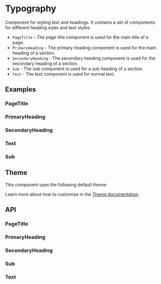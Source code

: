 
<Meta of={PageTitleStories} />
<Meta of={PrimaryHeadingStories} />
<Meta of={SecondaryHeadingStories} />
<Meta of={TextStories} />
<Meta of={SubStories} />

# Typography
Component for styling text and headings. It contains a set
of components for different heading sizes and text styles.

- `PageTitle` - The page title component is used for the main title of a page.
- `PrimaryHeading` - The primary heading component is used for the main heading of a section.
- `SecondaryHeading` - The secondary heading component is used for the secondary heading of a section.
- `Sub` - The sub component is used for a sub heading of a section.
- `Text` - The text component is used for normal text.

## Examples

### PageTitle
<ToggleCanvas sourceState="shown" of={PageTitleStories.Simple} storybook="components-typography-pagetitle--simple" />

### PrimaryHeading
<ToggleCanvas sourceState="shown" of={PrimaryHeadingStories.Simple} storybook="components-typography-primaryheading--simple" />

### SecondaryHeading
<ToggleCanvas sourceState="shown" of={SecondaryHeadingStories.Simple} storybook="components-typography-secondaryheading--simple" />

### Text
<ToggleCanvas sourceState="shown" of={TextStories.Simple} storybook="components-typography-text--simple" />

### Sub
<ToggleCanvas sourceState="shown" of={SubStories.Simple} storybook="components-typography-sub--simple" />

## Theme
This component uses the following default theme:

<ThemeRender theme={typographyTheme} />

Learn more about how to customize in the [Theme documentation](/docs/theme/getting-started).

## API
### PageTitle
<PropsTable name="PageTitle" />

### PrimaryHeading
<PropsTable name="PrimaryHeading" />

### SecondaryHeading
<PropsTable name="SecondaryHeading" />

### Sub
<PropsTable name="Sub" />

### Text
<PropsTable name="Text" />
